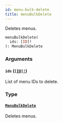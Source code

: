 ```yaml
---
id: menu-bulk-delete
title: menuBulkDelete
---
```


Deletes menus.

```graphql
menuBulkDelete(
  ids: [ID]!
): MenuBulkDelete

```

### Arguments

#### `ids` ([`[ID]!`](/developer/api-reference/scalars/id))

List of menu IDs to delete.

### Type

#### [`MenuBulkDelete`](/developer/api-reference/objects/menu-bulk-delete)

Deletes menus.
